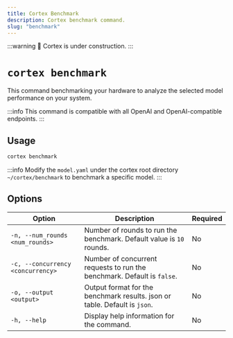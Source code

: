 ```yaml
---
title: Cortex Benchmark
description: Cortex benchmark command.
slug: "benchmark"
---
```


:::warning
🚧 Cortex is under construction.
:::

# `cortex benchmark`

This command benchmarking your hardware to analyze the selected model performance on your system.

:::info
This command is compatible with all OpenAI and OpenAI-compatible endpoints.
:::

## Usage

```bash
cortex benchmark
```
:::info
Modify the `model.yaml` under the cortex root directory `~/cortex/benchmark` to benchmark a specific model.
:::

## Options

| Option                           | Description                                                                 | Required |
|----------------------------------|-----------------------------------------------------------------------------|----------|
| `-n, --num_rounds <num_rounds>`  | Number of rounds to run the benchmark. Default value is `10` rounds.                                        | No      |
| `-c, --concurrency <concurrency>`| Number of concurrent requests to run the benchmark. Default is `false`.                           | No      |
| `-o, --output <output>`          | Output format for the benchmark results. json or table. Default is `json`.                       | No      |
| `-h, --help`                     | Display help information for the command.                                                     | No       |

